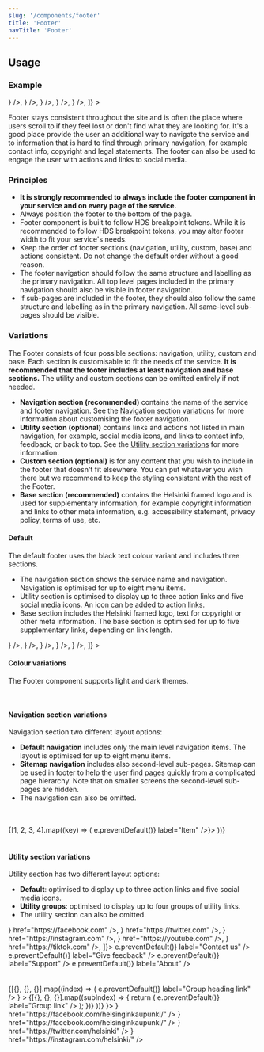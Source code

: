 ```yaml
---
slug: '/components/footer'
title: 'Footer'
navTitle: 'Footer'
---
```




## Usage

### Example

<PlaygroundPreview>
  <Footer title="Helsinki Design System" footerAriaLabel="HDS Footer">
    <Footer.Navigation navigationAriaLabel="HDS Footer navigation">
      <Footer.Link label="Item" />
      <Footer.Link label="Item" />
      <Footer.Link label="Item" />
      <Footer.Link label="Item" />
      <Footer.Link label="Item" />
      <Footer.Link label="Item" />
      <Footer.Link label="Item" />
      <Footer.Link label="Item" />
    </Footer.Navigation>
    <Footer.Utilities
      soMeLinks={[
        <Footer.Link icon={<IconFacebook />} />,
        <Footer.Link icon={<IconTwitter />} />,
        <Footer.Link icon={<IconInstagram />} />,
        <Footer.Link icon={<IconYoutube />} />,
        <Footer.Link icon={<IconTiktok />} />,
      ]}
    >
      <Footer.Link label="Contact us"  />
      <Footer.Link label="Give feedback"  />
    </Footer.Utilities>
    <Footer.Base copyrightHolder="Copyright" copyrightText="All rights reserved" backToTopLabel="Back to top">
      <Footer.Link label="Link" />
      <Footer.Link label="Link" />
      <Footer.Link label="Link" />
    </Footer.Base>
  </Footer>
</PlaygroundPreview>

Footer stays consistent throughout the site and is often the place where users scroll to if they feel lost or don't find what they are looking for. It's a good place provide the user an additional way to navigate the service and to information that is hard to find through primary navigation, for example contact info, copyright and legal statements. The footer can also be used to engage the user with actions and links to social media.

### Principles

- **It is strongly recommended to always include the footer component in your service and on every page of the service.**
- Always position the footer to the bottom of the page.
- Footer component is built to follow HDS <InternalLink href="/foundation/design-tokens/breakpoints">breakpoint tokens</InternalLink>. While it is recommended to follow HDS breakpoint tokens, you may alter footer width to fit your service's needs.
- Keep the order of footer sections (navigation, utility, custom, base) and actions consistent. Do not change the default order without a good reason.
- The footer navigation should follow the same structure and labelling as the primary navigation. All top level pages included in the primary navigation should also be visible in footer navigation.
- If sub-pages are included in the footer, they should also follow the same structure and labelling as in the primary navigation. All same-level sub-pages should be visible.

### Variations

The Footer consists of four possible sections: navigation, utility, custom and base. Each section is customisable to fit the needs of the service. **It is recommended that the footer includes at least navigation and base sections.** The utility and custom sections can be omitted entirely if not needed.

- **Navigation section (recommended)** contains the name of the service and footer navigation. See the [Navigation section variations](#navigation-section-variations) for more information about customising the footer navigation.
- **Utility section (optional)** contains links and actions not listed in main navigation, for example, social media icons, and links to contact info, feedback, or back to top. See the [Utility section variations](#utility-section-variations) for more information.
- **Custom section (optional)** is for any content that you wish to include in the footer that doesn't fit elsewhere. You can put whatever you wish there but we recommend to keep the styling consistent with the rest of the Footer.
- **Base section (recommended)** contains the Helsinki framed logo and is used for supplementary information, for example copyright information and links to other meta information, e.g. accessibility statement, privacy policy, terms of use, etc.

#### Default

The default footer uses the black text colour variant and includes three sections.

- The navigation section shows the service name and navigation. Navigation is optimised for up to eight menu items.
- Utility section is optimised to display up to three action links and five social media icons. An icon can be added to action links.
- Base section includes the Helsinki framed logo, text for copyright or other meta information. The base section is optimised for up to five supplementary links, depending on link length.

<PlaygroundPreview>
  <Footer title="Helsinki Design System" footerAriaLabel="HDS Footer">
    <Footer.Navigation navigationAriaLabel="HDS Footer navigation">
      <Footer.Link label="Item" />
      <Footer.Link label="Item" />
      <Footer.Link label="Item" />
      <Footer.Link label="Item" />
      <Footer.Link label="Item" />
      <Footer.Link label="Item" />
      <Footer.Link label="Item" />
      <Footer.Link label="Item" />
    </Footer.Navigation>
    <Footer.Utilities
      soMeLinks={[
        <Footer.Link title="Helsingin kaupungin Facebook-tili" icon={<IconFacebook />} />,
        <Footer.Link title="Helsingin kaupungin Twitter-tili" icon={<IconTwitter />} />,
        <Footer.Link title="Helsingin kaupungin Instagram-tili" icon={<IconInstagram />} />,
        <Footer.Link title="Helsingin kaupungin Youtube-tili" icon={<IconYoutube />} />,
        <Footer.Link title="Helsingin kaupungin Tiktok-tili" icon={<IconTiktok />} />,
      ]}
    >
      <Footer.Link label="Contact us" />
      <Footer.Link label="Give feedback" />
    </Footer.Utilities>
    <Footer.Base copyrightHolder="Copyright" copyrightText="All rights reserved" backToTopLabel="Back to top">
      <Footer.Link label="Link" />
      <Footer.Link label="Link" />
      <Footer.Link label="Link" />
    </Footer.Base>
  </Footer>
</PlaygroundPreview>

#### Colour variations

The Footer component supports light and dark themes.

<PlaygroundPreview>
  <Footer title="Helsinki Design System">
    <Footer.Navigation>
      <Footer.Link label="Item" />
      <Footer.Link label="Item" />
      <Footer.Link label="Item" />
      <Footer.Link label="Item" />
      <Footer.Link label="Item" />
      <Footer.Link label="Item" />
    </Footer.Navigation>
    <Footer.Base copyrightHolder="Copyright" copyrightText="All rights reserved" backToTopLabel="Back to top">
      <Footer.Link label="Link" />
      <Footer.Link label="Link" />
      <Footer.Link label="Link" />
    </Footer.Base>
  </Footer>
  <br />
  <Footer title="Helsinki Design System" theme="dark">
    <Footer.Navigation>
      <Footer.Link label="Item" />
      <Footer.Link label="Item" />
      <Footer.Link label="Item" />
      <Footer.Link label="Item" />
      <Footer.Link label="Item" />
      <Footer.Link label="Item" />
    </Footer.Navigation>
    <Footer.Base copyrightHolder="Copyright" copyrightText="All rights reserved" backToTopLabel="Back to top">
      <Footer.Link label="Link" />
      <Footer.Link label="Link" />
      <Footer.Link label="Link" />
    </Footer.Base>
  </Footer>
</PlaygroundPreview>

#### Navigation section variations

Navigation section two different layout options:

- **Default navigation** includes only the main level navigation items. The layout is optimised for up to eight menu items.
- **Sitemap navigation** includes also second-level sub-pages. Sitemap can be used in footer to help the user find pages quickly from a complicated page hierarchy. Note that on smaller screens the second-level sub-pages are hidden.
- The navigation can also be omitted.

<PlaygroundPreview>
  <Footer title="Default" footerAriaLabel="HDS Footer">
    <Footer.Navigation navigationAriaLabel="HDS Footer navigation">
      <Footer.Link label="Item" />
      <Footer.Link label="Item" />
      <Footer.Link label="Item" />
      <Footer.Link label="Item" />
      <Footer.Link label="Item" />
      <Footer.Link label="Item" />
      <Footer.Link label="Item" />
      <Footer.Link label="Item" />
    </Footer.Navigation>
  </Footer>
  <br />
  <br />
  <Footer title="Sitemap" footerAriaLabel="HDS Footer">
    <Footer.Navigation navigationAriaLabel="HDS Footer navigation">
      {[1, 2, 3, 4].map((key) => (
        <Footer.NavigationGroup key={key} headingLink={<Footer.GroupHeading href="http://www.google.com" onClick={(e) => e.preventDefault()} label="Item" />}>
          <Footer.Link label="Sub item" />
          <Footer.Link label="Sub item" />
          <Footer.Link label="Sub item" />
          <Footer.Link label="Sub item" />
          <Footer.Link label="Sub item" />
          <Footer.Link label="Sub item" />
        </Footer.NavigationGroup>
      ))}
    </Footer.Navigation>
  </Footer>
  <br />
  <Footer title="Hidden" footerAriaLabel="HDS Footer" />
</PlaygroundPreview>

#### Utility section variations

Utility section has two different layout options:
- **Default**: optimised to display up to three action links and five social media icons.
- **Utility groups**: optimised to display up to four groups of utility links.
- The utility section can also be omitted.

<PlaygroundPreview>
  <Footer title="Default" footerAriaLabel="HDS Footer">
    <Footer.Utilities soMeLinks={[
      <Footer.Link
        title="Helsingin kaupungin Facebook-tili"
        ariaLabel="Helsingin kaupungin Facebook-tili"
        external
        openInNewTab
        icon={<IconFacebook aria-hidden />}
        href="https://facebook.com"
      />,
      <Footer.Link
        title="Helsingin kaupungin Twitter-tili"
        ariaLabel="Helsingin kaupungin Twitter-tili"
        external
        openInNewTab
        icon={<IconTwitter aria-hidden />}
        href="https://twitter.com"
      />,
      <Footer.Link
        title="Helsingin kaupungin Instagram-tili"
        ariaLabel="Helsingin kaupungin Instagram-tili"
        external
        openInNewTab
        icon={<IconInstagram aria-hidden />}
        href="https://instagram.com"
      />,
      <Footer.Link
        title="Helsingin kaupungin Youtube-tili"
        ariaLabel="Helsingin kaupungin Youtube-tili"
        external
        openInNewTab
        icon={<IconYoutube aria-hidden />}
        href="https://youtube.com"
      />,
      <Footer.Link
        title="Helsingin kaupungin Tiktok-tili"
        ariaLabel="Helsingin kaupungin Tiktok-tili"
        external
        openInNewTab
        icon={<IconTiktok aria-hidden />}
        href="https://tiktok.com"
      />,
    ]}>
      <Footer.Link href="https://google.com" onClick={(e) => e.preventDefault()} label="Contact us" />
      <Footer.Link href="https://google.com" onClick={(e) => e.preventDefault()} label="Give feedback" />
      <Footer.Link href="https://google.com" onClick={(e) => e.preventDefault()} label="Support" />
      <Footer.Link href="https://google.com" onClick={(e) => e.preventDefault()} label="About" />
    </Footer.Utilities>
  </Footer>
  <br />
  <br />
  <Footer title="Utility groups" footerAriaLabel="HDS Footer">
    <Footer.Utilities>
      {[{}, {}, {}].map((index) => (
        <Footer.UtilityGroup
          key={index}
          headingLink={
            <Footer.GroupHeading
              href="https://google.com"
              onClick={(e) => e.preventDefault()}
              label="Group heading link"
            />
          }
        >
          {[{}, {}, {}].map((subIndex) => {
            return (
              <Footer.Link
                key={subIndex}
                href="https://google.com"
                onClick={(e) => e.preventDefault()}
                label="Group link"
              />
            );
          })}
        </Footer.UtilityGroup>
      ))}
      <Footer.UtilityGroup key={6} headingLink={<Footer.GroupHeading label="Social media" />}>
        <Footer.Link
          title="Helsingin kaupungin Facebook-tili"
          label="Facebook"
          ariaLabel="Helsingin kaupungin Facebook-tili"
          openInNewTabAriaLabel="Avautuu uudessa välilehdessä."
          openInExternalDomainAriaLabel="Siirtyy toiseen sivustoon."
          icon={<IconFacebook aria-hidden="true" />}
          href="https://facebook.com/helsinginkaupunki/"
        />
        <Footer.Link
          title="Helsingin kaupungin Facebook-tili"
          label="Facebook"
          ariaLabel="Helsingin kaupungin Facebook-tili"
          openInNewTabAriaLabel="Avautuu uudessa välilehdessä."
          openInExternalDomainAriaLabel="Siirtyy toiseen sivustoon."
          icon={<IconFacebook aria-hidden="true" />}
          href="https://facebook.com/helsinginkaupunki/"
        />
        <Footer.Link
          title="Helsingin kaupungin Twitter-tili"
          label="Twitter"
          ariaLabel="Helsingin kaupungin Twitter-tili"
          openInNewTabAriaLabel="Avautuu uudessa välilehdessä."
          openInExternalDomainAriaLabel="Siirtyy toiseen sivustoon."
          icon={<IconTwitter aria-hidden="true" />}
          href="https://twitter.com/helsinki"
        />
        <Footer.Link
          title="Helsingin kaupungin Instagram-tili"
          label="Instagram"
          ariaLabel="Helsingin kaupungin Instagram-tili"
          openInNewTabAriaLabel="Avautuu uudessa välilehdessä."
          openInExternalDomainAriaLabel="Siirtyy toiseen sivustoon."
          icon={<IconInstagram aria-hidden="true" />}
          href="https://instagram.com/helsinki/"
        />
      </Footer.UtilityGroup>
    </Footer.Utilities>
  </Footer>
</PlaygroundPreview>
